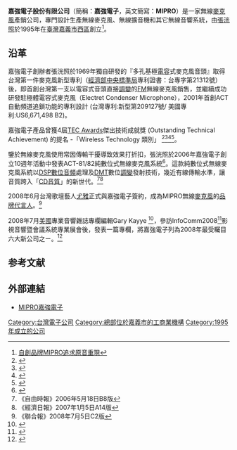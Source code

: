 {{Infobox_Company |
  company_name   = 嘉強電子股份有限公司<br/><small>MIPRO Electronics Co, Ltd.</small>|
  company_logo   = [[File:MIPRO_logo.jpg|200px]]|
  company_type   = |
  market_information = |
  company_slogan = |
  foundation     = 1995年7月14日|
  location       = {{TWN}}<br/>[[嘉義市|嘉義市]][[西區_(嘉義市)|西區]]北港路814號 |
  key_people     = |
  capital        = [[新台幣|新台幣]] 1億元|
  sales          = |
  profit         = |
  asset          = |
  market_value   = |
  num_employees  = |
  industry       = 電子工業|
  products       = 無線[[麥克風|麥克風]]系統<br/>無線擴音機<br/>無線音響傳輸系統|
  revenue        = |
  homepage       = [http://www.mipro.com.tw/  MIPRO嘉強電子]|
}}

'''嘉強電子股份有限公司'''（簡稱：'''嘉強電子'''，英文簡寫：'''MIPRO'''）是一家無線[[麥克風|麥克風]]產銷公司，專門設計生產無線麥克風、無線擴音機和其它無線音響系統，由[[張洸照|張洸照]]於1995年在[[臺灣|臺灣]][[嘉義市|嘉義市]][[西區_(嘉義市)|西區]]創立<ref>[http://udn.com/NEWS/DOMESTIC/DOM5/4413040.shtml 自創品牌MIPRO追求原音重現]</ref>。

==沿革==
嘉強電子創辦者張洸照於1969年獨自研發的『多孔基極[[電容|電容]]式麥克風音頭』取得台灣第一件麥克風新型專利（[[經濟部中央標準局|經濟部中央標準局]]專利證書：台專字第21312號）後，即首創台灣第一支以電容式音頭直接[[調變|調變]]的[[FM|FM]]無線麥克風銷售，並繼續成功研發駐極體電容式麥克風（Electret Condenser Microphone），2001年首創ACT自動頻道追鎖功能的專利設計 (台灣專利:新型第209127號/ 美國專利:US6,671,498 B2)。

嘉強電子產品曾獲4屆[[TEC_Awards|TEC Awards]]傑出技術成就獎 (Outstanding Technical Achievement) 的提名 -「Wireless Technology 類別」 <ref>{{Cite web |url=http://www.mixfoundation.org/tec/08nomineestech.html |title=2008 ACT-51無線麥克風系統 |accessdate=2008-06-23 |archive-date=2008-06-06 |archive-url=https://web.archive.org/web/20080606014100/http://www.mixfoundation.org/tec/08nomineestech.html |dead-url=yes }}</ref><ref>{{Cite web |url=http://mixfoundation.org/tec/07nomineestech.html |title=2007 數位無線麥克風系統 |accessdate=2007-11-30 |archive-date=2009-12-15 |archive-url=https://web.archive.org/web/20091215040826/http://www.mixfoundation.org/tec/07nomineestech.html |dead-url=yes }}</ref><ref>{{Cite web |url=http://mixfoundation.org/tec/05nominees.html |title=2005 無線混音器 |accessdate=2007-12-17 |archive-date=2009-06-29 |archive-url=https://web.archive.org/web/20090629193351/http://www.mixfoundation.org/tec/05nominees.html |dead-url=yes }}</ref><ref>{{Cite web |url=http://mixfoundation.org/tec/2002.html |title=2002 ACT系列 |accessdate=2007-11-30 |archive-date=2016-01-08 |archive-url=https://web.archive.org/web/20160108163419/http://mixfoundation.org/tec/2002.html |dead-url=yes }}</ref>。

鑒於無線麥克風使用常因傳輸干擾導致效果打折扣，張洸照於2006年嘉強電子創立10週年活動中發表ACT-81/82純數位式無線麥克風系統<ref>{{Cite web |url=http://hk.epochtimes.com/6/5/18/23891.htm |title=無線電麥克風創商機 |accessdate=2007-12-10 |archive-date=2009-09-05 |archive-url=https://web.archive.org/web/20090905215141/http://hk.epochtimes.com/6/5/18/23891.htm |dead-url=no }}</ref>。這款純數位式無線麥克風系統以[[DSP|DSP]][[數位|數位]][[音頻|音頻]]處理及[[DMT|DMT]]數位[[調變|調變]]發射技術，幾近有線傳輸水準，讓音質跨入「[[CD|CD]][[音質|音質]]」的新世代。<ref>《自由時報》2006年5月18日B8版</ref><ref>《經濟日報》2007年1月5日A14版</ref>

2008年6月台灣歌壇藝人[[尤雅|尤雅]]正式與嘉強電子簽約，成為MIPRO無線[[麥克風|麥克風]]的[[品牌|品牌]][[代言人|代言人]]。<ref>《聯合報》2008年7月5日C2版</ref>

2008年7月[[美國|美國]]專業音響雜誌專欄編輯Gary Kayye <ref>{{Cite web |url=http://www.kayye.com/HTML/bios_gary.html |title=Gary Kayye |accessdate=2009-03-24 |archive-date=2010-08-22 |archive-url=https://web.archive.org/web/20100822232439/http://www.kayye.com/HTML/bios_gary.html |dead-url=yes }}</ref>，參訪InfoComm2008<ref>{{Cite web |url=http://www.infocommshow.org/infocomm2008/public/enter.aspx |title=InfoComm官方網站 |accessdate=2009-03-24 |archive-date=2008-08-28 |archive-url=https://web.archive.org/web/20080828123537/http://www.infocommshow.org/infocomm2008/public/enter.aspx |dead-url=yes }}</ref>影視音響暨會議系統專業展會後，發表一篇專欄，將嘉強電子列為2008年最受矚目六大新公司之ㄧ。<ref>{{Cite web |url=http://www.ravepro.com/issues/2008/07/rpvol6iss13/index.html#feat2 |title=RAVE eNEWSLETTER Volume 6, Issue 13 – July 9, 2008 電子報 |accessdate=2009-03-24 |archive-date=2009-02-17 |archive-url=https://web.archive.org/web/20090217224243/http://www.ravepro.com/issues/2008/07/rpvol6iss13/index.html#feat2 |dead-url=no }}</ref>

==参考文献==
<div class="references-small">
<references />
</div>

==外部連結==
*[http://www.mipro.com.tw/  MIPRO嘉強電子]{{Wayback|url=http://www.mipro.com.tw/ |date=20201231130432 }}

[[Category:台灣電子公司|Category:台灣電子公司]]
[[Category:總部位於嘉義市的工商業機構|Category:總部位於嘉義市的工商業機構]]
[[Category:1995年成立的公司|Category:1995年成立的公司]]